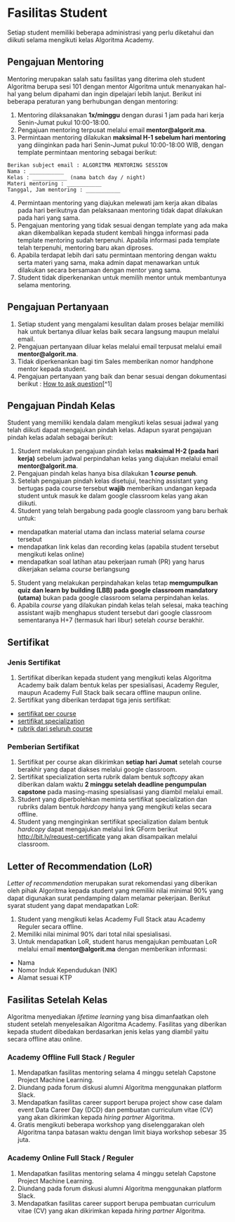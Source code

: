 # Fasilitas Student

Setiap student memiliki beberapa administrasi yang perlu diketahui dan diikuti selama mengikuti kelas Algoritma Academy.

## Pengajuan Mentoring

Mentoring merupakan salah satu fasilitas yang diterima oleh student Algoritma berupa sesi 101 dengan mentor Algoritma untuk menanyakan hal-hal yang belum dipahami dan ingin dipelajari lebih lanjut. Berikut ini beberapa peraturan yang berhubungan dengan mentoring:

1. Mentoring dilaksanakan **1x/minggu** dengan durasi 1 jam pada hari kerja Senin-Jumat pukul 10:00-18:00.
2. Pengajuan mentoring terpusat melalui email **mentor@algorit.ma**.
3. Permintaan mentoring dilakukan **maksimal H-1 sebelum hari mentoring** yang diinginkan pada hari Senin-Jumat pukul 10:00-18:00 WIB, dengan template permintaan mentoring sebagai berikut:

```
Berikan subject email : ALGORITMA MENTORING SESSION
Nama : ___________
Kelas : ___________ (nama batch day / night)
Materi mentoring : ___________
Tanggal, Jam mentoring : ___________
```
4. Permintaan mentoring yang diajukan melewati jam kerja akan dibalas pada hari berikutnya dan pelaksanaan mentoring tidak dapat dilakukan pada hari yang sama.
5. Pengajuan mentoring yang tidak sesuai dengan template yang ada maka akan dikembalikan kepada student kembali hingga informasi pada template mentoring sudah terpenuhi. Apabila informasi pada template telah terpenuhi, mentoring baru akan diproses.
6. Apabila terdapat lebih dari satu permintaan mentoring dengan waktu serta materi yang sama, maka admin dapat menawarkan untuk dilakukan secara bersamaan dengan mentor yang sama.
7. Student tidak diperkenankan untuk memilih mentor untuk membantunya selama mentoring.

## Pengajuan Pertanyaan

1. Setiap student yang mengalami kesulitan dalam proses belajar memiliki hak untuk bertanya diluar kelas baik secara langsung maupun melalui email.
2. Pengajuan pertanyaan diluar kelas melalui email terpusat melalui email **mentor@algorit.ma**.
3. Tidak diperkenankan bagi tim Sales memberikan nomor handphone mentor kepada student.
4. Pengajuan pertanyaan yang baik dan benar sesuai dengan dokumentasi berikut : [How to ask question](https://drive.google.com/file/d/1gWSTNF3wXK5Lbfssb-eT_A3gbnLvY_ez/view?usp=sharing)[^1]

## Pengajuan Pindah Kelas

Student yang memiliki kendala dalam mengikuti kelas sesuai jadwal yang telah diikuti dapat mengajukan pindah kelas. Adapun syarat pengajuan pindah kelas adalah sebagai berikut:

1. Student melakukan pengajuan pindah kelas **maksimal H-2 (pada hari kerja)** sebelum jadwal perpindahan kelas yang diajukan melalui email **mentor@algorit.ma**.
2. Pengajuan pindah kelas hanya bisa dilakukan **1 *course* penuh**.
3. Setelah pengajuan pindah kelas disetujui, teaching assistant yang bertugas pada course tersebut **wajib** memberikan undangan kepada student untuk masuk ke dalam google classroom kelas yang akan diikuti.
4. Student yang telah bergabung pada google classroom yang baru berhak untuk:

* mendapatkan material utama dan inclass material selama *course* tersebut
* mendapatkan link kelas dan recording kelas (apabila student tersebut mengikuti kelas online)
* mendapatkan soal latihan atau pekerjaan rumah (PR) yang harus dikerjakan selama *course* berlangsung
5. Student yang melakukan perpindahakan kelas tetap **memgumpulkan quiz dan learn by building (LBB) pada google classroom mandatory (utama)** bukan pada google classroom selama perpindahan kelas.
6. Apabila *course* yang dilakukan pindah kelas telah selesai, maka teaching assistant wajib menghapus student tersebut dari google classroom sementaranya H+7 (termasuk hari libur) setelah *course* berakhir.

## Sertifikat

### Jenis Sertifikat

1. Sertifikat diberikan kepada student yang mengikuti kelas Algoritma Academy baik dalam bentuk kelas per spesialisasi, Academy Reguler, maupun Academy Full Stack baik secara offline maupun online.
2. Sertifikat yang diberikan terdapat tiga jenis sertifikat:

* [sertifikat per course](https://drive.google.com/file/d/1TrBBxXDQkui3kyf-ZV6I_X5nIl3GVPWk/view?usp=sharing)
* [sertifikat specialization](https://drive.google.com/file/d/1YKMvF6K_t-k412lpVTsfU7CQ2ElPbDiw/view?usp=sharing)
* [rubrik dari seluruh course](https://drive.google.com/file/d/1iXF1Ui3pOd0Iz2krhH3U-5BTjSCdUQ5l/view?usp=sharing)


### Pemberian Sertifikat

1. Sertifikat per course akan dikirimkan **setiap hari Jumat** setelah course berakhir yang dapat diakses melalui google classroom.
2. Sertifikat specialization serta rubrik dalam bentuk *softcopy* akan diberikan dalam waktu **2 minggu setelah deadline pengumpulan capstone** pada masing-masing spesialisasi yang diambil melalui email.
3. Student yang diperbolehkan meminta sertifikat specialization dan rubriks dalam bentuk *hardcopy* hanya yang mengikuti kelas secara offline.  
4. Student yang menginginkan sertifikat specialization dalam bentuk *hardcopy* dapat mengajukan melalui link GForm berikut [http://bit.ly/request-certificate](http://bit.ly/request-certificate) yang akan disampaikan melalui classroom.

## Letter of Recommendation (LoR)

*Letter of recommendation* merupakan surat rekomendasi yang diberikan oleh pihak Algoritma kepada student yang memiliki  nilai minimal 90% yang dapat digunakan surat pendamping dalam melamar pekerjaan. Berikut syarat student yang dapat mendapatkan LoR:

1. Student yang mengikuti kelas  Academy Full Stack atau Academy Reguler secara offline. 
2. Memiliki nilai minimal 90% dari total nilai spesialisasi.
3. Untuk mendapatkan LoR, student harus mengajukan pembuatan LoR melalui email **mentor@algorit.ma** dengan memberikan informasi:

* Nama
* Nomor Induk Kependudukan (NIK)
* Alamat sesuai KTP

## Fasilitas Setelah Kelas

Algoritma menyediakan *lifetime learning* yang bisa dimanfaatkan oleh student setelah menyelesaikan Algoritma Academy. Fasilitas yang diberikan kepada student dibedakan berdasarkan jenis kelas yang diambil yaitu secara offline atau online.

### Academy Offline Full Stack / Reguler

1. Mendapatkan fasilitas mentoring selama 4 minggu setelah Capstone Project Machine Learning.
2. Diundang pada forum diskusi alumni Algoritma menggunakan platform Slack. 
3. Mendapatkan fasilitas career support berupa project show case dalam event Data Career Day (DCD) dan pembuatan curriculum vitae (CV) yang akan dikirimkan kepada *hiring partner* Algoritma.
4. Gratis mengikuti beberapa workshop yang diselenggarakan oleh Algoritma tanpa batasan waktu dengan limit biaya workshop sebesar 35 juta.

### Academy Online Full Stack / Reguler

1. Mendapatkan fasilitas mentoring selama 4 minggu setelah Capstone Project Machine Learning.
2. Diundang pada forum diskusi alumni Algoritma menggunakan platform Slack. 
3. Mendapatkan fasilitas career support berupa pembuatan curriculum vitae (CV) yang akan dikirimkan kepada *hiring partner* Algoritma.


